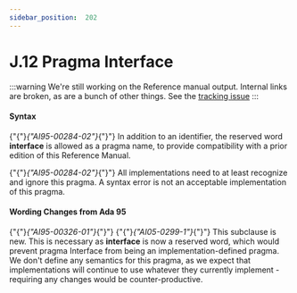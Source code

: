 ---
sidebar_position:  202
---

# J.12 Pragma Interface

:::warning
We're still working on the Reference manual output.  Internal links are broken,
as are a bunch of other things.
See the [tracking issue](https://github.com/ada-lang-io/ada-lang-io/issues/20)
:::



#### Syntax

<p>{"{"}<em>{"AI95-00284-02"}</em>{"}"} In addition to an identifier, the reserved word <strong>interface</strong> is allowed as a pragma name, to provide compatibility with a prior edition of this Reference Manual. </p>
<Admonition type="aarm" aarm="implementation-note" title="Implementation Note: ">
<p><strong></strong>{"{"}<em>{"AI95-00284-02"}</em>{"}"} All implementations need to at least recognize and ignore this pragma. A syntax error is not an acceptable implementation of this pragma. </p></Admonition>


#### Wording Changes from Ada 95

<Admonition type="aarm" aarm="note" title="Note: ">
<p>{"{"}<em>{"AI95-00326-01"}</em>{"}"} {"{"}<em>{"AI05-0299-1"}</em>{"}"} This subclause is new. This is necessary as <strong>interface</strong> is now a reserved word, which would prevent pragma Interface from being an implementation-defined pragma. We don't define any semantics for this pragma, as we expect that implementations will continue to use whatever they currently implement - requiring any changes would be counter-productive. </p></Admonition>

